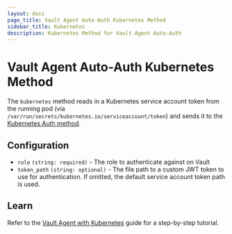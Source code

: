 ```yaml
---
layout: docs
page_title: Vault Agent Auto-Auth Kubernetes Method
sidebar_title: Kubernetes
description: Kubernetes Method for Vault Agent Auto-Auth
---
```


# Vault Agent Auto-Auth Kubernetes Method

The `kubernetes` method reads in a Kubernetes service account token from the
running pod (via `/var/run/secrets/kubernetes.io/serviceaccount/token`) and
sends it to the [Kubernetes Auth
method](/vault/docs/auth/kubernetes).

## Configuration

- `role` `(string: required)` - The role to authenticate against on Vault
- `token_path` `(string: optional)` - The file path to a custom JWT token to use
  for authentication. If omitted, the default service account token path is used.

## Learn

Refer to the [Vault Agent with
Kubernetes](https://learn.hashicorp.com/vault/identity-access-management/vault-agent-k8s)
guide for a step-by-step tutorial.
